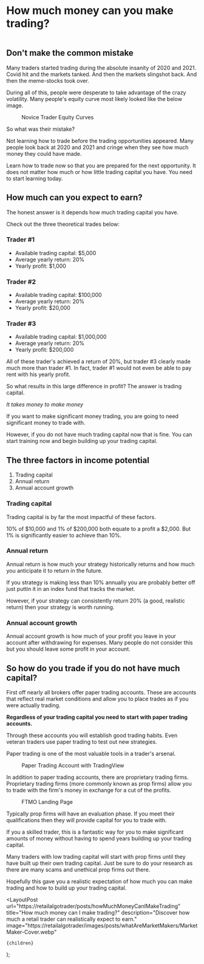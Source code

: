 
# How much money can you make trading?

<figure>
  <Image
    src="/images/posts/howMuchMoney/growingMoney.webp"
    className="rounded"
    height={1299}
    width={2309}
    alt=""
    priority
  />
</figure>

<CallToAction />

## Don't make the common mistake

Many traders started trading during the absolute insanity of 2020 and 2021. Covid hit and the markets tanked. And then the
markets slingshot back. And then the meme-stocks took over.

During all of this, people were desperate to take advantage of the crazy volatility. Many people's equity curve most likely
looked like the below image.

<figure>
  <Image
    src="/images/posts/howMuchMoney/sampleEquityCurve.webp"
    height={572}
    width={998}
    alt=""
  />
  <figcaption>Novice Trader Equity Curves</figcaption>
</figure>

So what was their mistake?

Not learning how to trade before the trading opportunities appeared. Many people look back at 2020 and 2021 and cringe when they
see how much money they could have made.

Learn how to trade now so that you are prepared for the next opportunity. It does not matter how much or how little trading
capital you have. You need to start learning today.

## How much can you expect to earn?

The honest answer is it depends how much trading capital you have.

Check out the three theoretical trades below:

### Trader #1

- Available trading capital: $5,000
- Average yearly return: 20%
- Yearly profit: $1,000

### Trader #2

- Available trading capital: $100,000
- Average yearly return: 20%
- Yearly profit: $20,000

### Trader #3

- Available trading capital: $1,000,000
- Average yearly return: 20%
- Yearly profit: $200,000

All of these trader's achieved a return of 20%, but trader #3 clearly made much more than trader #1. In fact, trader #1 would not
even be able to pay rent with his yearly profit.

So what results in this large difference in profit? The answer is trading capital.

_It takes money to make money_

If you want to make significant money trading, you are going to need significant money to trade with.

However, if you do not have much trading capital now that is fine. You can start training now and begin building up your
trading capital.

## The three factors in income potential

1. Trading capital
2. Annual return
3. Annual account growth

### Trading capital

Trading capital is by far the most impactful of these factors.

10% of $10,000 and 1% of $200,000 both equate to a profit a $2,000. But 1% is significantly easier to achieve than 10%.

### Annual return

Annual return is how much your strategy historically returns and how much you anticipate it to return in the future.

If you strategy is making less than 10% annually you are probably better off just puttin it in an index fund that tracks
the market.

However, if your strategy can consistently return 20% (a good, realistic return) then your strategy is worth running.

### Annual account growth

Annual account growth is how much of your profit you leave in your account after withdrawing for expenses. Many people do not
consider this but you should leave some profit in your account.

## So how do you trade if you do not have much capital?

First off nearly all brokers offer paper trading accounts. These are accounts that reflect real market conditions and allow
you to place trades as if you were actually trading.

**Regardless of your trading capital you need to start with paper trading accounts.**

Through these accounts you will establish good trading habits. Even veteran traders use paper trading to test out new
strategies.

Paper trading is one of the most valuable tools in a trader's arsenal.

<figure>
  <Image
    src="/images/posts/howMuchMoney/tradingViewPaperTrading.webp"
    height={668}
    width={946}
    alt=""
  />
  <figcaption>Paper Trading Account with TradingView</figcaption>
</figure>

In addition to paper trading accounts, there are proprietary trading firms. Proprietary trading firms (more commonly known
as prop firms) allow you to trade with the firm's money in exchange for a cut of the profits.

<figure>
  <Image
    src="/images/posts/howMuchMoney/FTMO.webp"
    height={587}
    width={1024}
    alt=""
  />
  <figcaption>FTMO Landing Page</figcaption>
</figure>

Typically prop firms will have an evaluation phase. If you meet their qualifications then they will provide capital for you
to trade with.

If you a skilled trader, this is a fantastic way for you to make significant amounts of money without having to spend years
building up your trading capital.

Many traders with low trading capital will start with prop firms until they have built up their own trading capital. Just be
sure to do your research as there are many scams and unethical prop firms out there.

<CallToAction />

Hopefully this gave you a realistic expectation of how much you can make trading and how to build up your trading capital.

  <LayoutPost
    url="https://retailalgotrader/posts/howMuchMoneyCanIMakeTrading"
    title="How much money can I make trading?"
    description="Discover how much a retail trader can realistically expect to earn."
    image="https://retailalgotrader/images/posts/whatAreMarketMakers/MarketMaker-Cover.webp"
  >
    {children}
  </LayoutPost>
);
